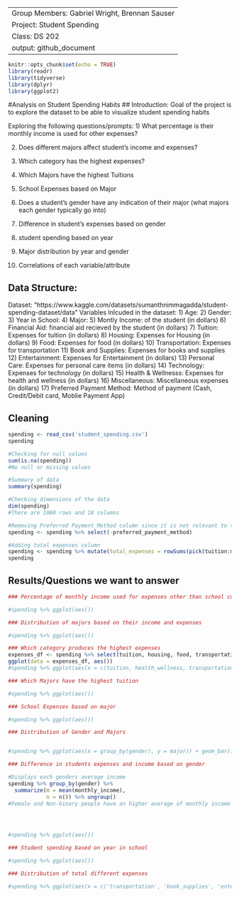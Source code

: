-------
Group Members: Gabriel Wright, Brennan Sauser
Project: Student Spending
Class: DS 202
output: github_document
-------

```r
knitr::opts_chunk$set(echo = TRUE)
library(readr)
library(tidyverse)
library(dplyr)
library(ggplot2)
```

#Analysis on Student Spending Habits
## Introduction:
Goal of the project is to explore the dataset to be able to visualize student spending habits

Exploring the following questions/prompts:
1) What percentage is their monthly income is used for other expenses?

2) Does different majors affect student's income and expenses?

3) Which category has the highest expenses?

4) Which Majors have the highest Tuitions

5) School Expenses based on Major

6) Does a student's gender have any indication of their major (what majors each gender typically go into)

7) Difference in student's expenses based on gender

8) student spending based on year

9) Major distribution by year and gender

10) Correlations of each variable/attribute

## Data Structure:
Dataset: "https://www.kaggle.com/datasets/sumanthnimmagadda/student-spending-dataset/data"
Variables Inlcuded in the dataset:
1) Age:
2) Gender:
3) Year in School:
4) Major:
5) Montly Income: of the student (in dollars)
6) Financial Aid: financial aid recieved by the student (in dollars)
7) Tuition: Expenses for tuition (in dollars)
8) Housing: Expenses for Housing (in dollars)
9) Food: Expenses for food (in dollars)
10) Transportation: Expenses for transportation
11) Book and Supplies: Expenses for books and supplies
12) Entertainment: Expenses for Entertainment (in dollars)
13) Personal Care: Expenses for personal care items (in dollars)
14) Technology: Expenses for technology (in dollars)
15) Health & Wellnesss: Expenses for health and wellness (in dollars)
16) Miscellaneous: Miscellaneous expenses (in dollars)
17) Preferred Payment Method: Method of payment (Cash, Credit/Debit card, Moblie Payment App)

## Cleaning
``` r
spending <- read_csv('student_spending.csv')
spending
```

``` r
#Checking for null values
sum(is.na(spending))
#No null or missing values

#Summary of data
summary(spending)

#Checking dimensions of the data
dim(spending)
#There are 1000 rows and 18 columns

#Removing Preferred Payment Method column since it is not relevant to the questions we want to answer
spending <- spending %>% select(-preferred_payment_method)

#Adding total expenses column
spending <- spending %>% mutate(total_expenses = rowSums(pick(tuition:miscellaneous)))
spending
```
## Results/Questions we want to answer
``` r
### Percentage of monthly income used for expenses other than school costs

#spending %>% ggplot(aes())
```

``` r
### Distribution of majors based on their income and expenses

#spending %>% ggplot(aes())
```

``` r
### Which category produces the highest expenses
expenses_df <- spending %>% select(tuition, housing, food, transportation, books_supplies, entertainment, personal_care, technology, health_wellness, miscellaneous)
ggplot(data = expenses_df, aes())
#spending %>% ggplot(aes(x = c(tuition, health_wellness, transportation))) + geom_col()
```

``` r
### Which Majors have the highest tuition 

#spending %>% ggplot(aes())
```

``` r
### School Expenses based on major

#spending %>% ggplot(aes())
```

``` r
### Distribution of Gender and Majors


#spending %>% ggplot(aes(x = group_by(gender), y = major)) + geom_bar() 
```

``` r
### Difference in students expenses and income based on gender

#Displays each genders average income
spending %>% group_by(gender) %>%
  summarize(m = mean(monthly_income),
            n = n()) %>% ungroup()
#Female and Non-binary people have an higher average of monthly income than men




#spending %>% ggplot(aes())
```

``` r
### Student spending based on year in school

#spending %>% ggplot(aes())
```

``` r
### Distribution of total different expenses 

#spending %>% ggplot(aes(x = c('transportation', 'book_supplies', 'entertainment')) + geom_point()
```
